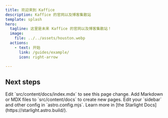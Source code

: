 ```yaml
---
title: 欢迎来到 Kaffice
description: Kaffice 的官网以及博客集散站
template: splash
hero:
  tagline: 这里是未来 Kaffice 的官网以及博客集散站！
  image:
    file: ../../assets/houston.webp
  actions:
    - text: 开始
      link: /guides/example/
      icon: right-arrow

---
```



## Next steps

<CardGrid stagger>
	<Card title="Update content" icon="pencil">
		Edit `src/content/docs/index.mdx` to see this page change.
	</Card>
	<Card title="Add new content" icon="add-document">
		Add Markdown or MDX files to `src/content/docs` to create new pages.
	</Card>
	<Card title="Configure your site" icon="setting">
		Edit your `sidebar` and other config in `astro.config.mjs`.
	</Card>
	<Card title="Read the docs" icon="open-book">
		Learn more in [the Starlight Docs](https://starlight.astro.build/).
	</Card>
</CardGrid>
